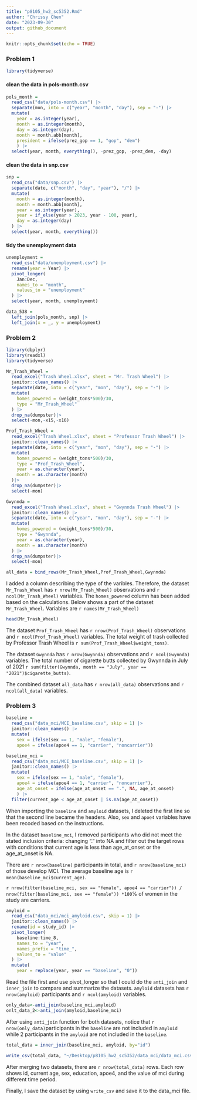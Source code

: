 ```yaml
---
title: "p8105_hw2_sc5352.Rmd"
author: "Chrissy Chen"
date: "2023-09-30"
output: github_document
---
```


```r
knitr::opts_chunk$set(echo = TRUE)
```

### Problem 1  
```r
library(tidyverse)
```

#### clean the data in pols-month.csv
```r
pols_month = 
  read_csv("data/pols-month.csv") |>
  separate(mon, into = c("year", "month", "day"), sep = "-") |>
  mutate(
    year = as.integer(year), 
    month = as.integer(month), 
    day = as.integer(day),
    month = month.abb[month],
    president = ifelse(prez_gop == 1, "gop", "dem")
    ) |>
  select(year, month, everything(), -prez_gop, -prez_dem, -day)
```

#### clean the data in snp.csv 
```r
snp = 
  read_csv("data/snp.csv") |>
  separate(date, c("month", "day", "year"), "/") |>
  mutate(
    month = as.integer(month),
    month = month.abb[month],
    year = as.integer(year),
    year = if_else(year > 2023, year - 100, year),
    day = as.integer(day)
  ) |>
  select(year, month, everything())
```

#### tidy the unemployment data
```r
unemployment = 
  read_csv("data/unemployment.csv") |>
  rename(year = Year) |>
  pivot_longer(
    Jan:Dec, 
    names_to = "month",
    values_to = "unemployment"
  ) |>
  select(year, month, unemployment)
```
```r
data_538 = 
  left_join(pols_month, snp) |>
  left_join(x = _, y = unemployment)
```


### Problem 2

```r
library(dbplyr)
library(readxl)
library(tidyverse)
```

```r
Mr_Trash_Wheel = 
  read_excel("Trash Wheel.xlsx", sheet = "Mr. Trash Wheel") |>
  janitor::clean_names() |> 
  separate(date, into = c("year", "mon", "day"), sep = "-") |>
  mutate(
    homes_powered = (weight_tons*500)/30,
    type = "Mr_Trash_Wheel"
  ) |>
  drop_na(dumpster)|>
  select(-mon,-x15,-x16) 

Prof_Trash_Wheel = 
  read_excel("Trash Wheel.xlsx", sheet = "Professor Trash Wheel") |>
  janitor::clean_names() |>
  separate(date, into = c("year", "mon", "day"), sep = "-") |>
  mutate(
    homes_powered = (weight_tons*500)/30,
    type = "Prof_Trash_Wheel",
    year = as.character(year), 
    month = as.character(month)
  )|>
  drop_na(dumpster)|>
  select(-mon)

Gwynnda = 
  read_excel("Trash Wheel.xlsx", sheet = "Gwynnda Trash Wheel") |>
  janitor::clean_names() |>
  separate(date, into = c("year", "mon", "day"), sep = "-") |>
  mutate(
    homes_powered = (weight_tons*500)/30,
    type = "Gwynnda",
    year = as.character(year), 
    month = as.character(month)
  ) |>
  drop_na(dumpster)|>
  select(-mon)

all_data = bind_rows(Mr_Trash_Wheel,Prof_Trash_Wheel,Gwynnda)
```

I added a column describing the type of the varibles. Therefore, the dataset `Mr_Trash_Wheel` has `r nrow(Mr_Trash_Wheel)` observations and `r ncol(Mr_Trash_Wheel)` variables. The `homes_powered` column has been added based on the calculations. Below shows a part of the dataset `Mr_Trash_Wheel`. Variables are `r names(Mr_Trash_Wheel)`

```r
head(Mr_Trash_Wheel)
```

The dataset `Prof_Trash_Wheel` has `r nrow(Prof_Trash_Wheel)` observations and `r ncol(Prof_Trash_Wheel)` variables. The total weight of trash collected by Professor Trash Wheel is `r sum(Prof_Trash_Wheel$weight_tons)`.  

The dataset `Gwynnda` has `r nrow(Gwynnda)` observations and `r ncol(Gwynnda)` variables. The total number of cigarette butts collected by Gwynnda in July of 2021 `r sum(filter(Gwynnda, month == "July", year == "2021")$cigarette_butts)`.  

The combined dataset `all_data` has `r nrow(all_data)` observations and `r ncol(all_data)` variables.

### Problem 3
```r
baseline = 
  read_csv("data_mci/MCI_baseline.csv", skip = 1) |>
  janitor::clean_names() |>
  mutate(
    sex = ifelse(sex == 1, "male", "female"),
    apoe4 = ifelse(apoe4 == 1, "carrier", "noncarrier"))

baseline_mci = 
  read_csv("data_mci/MCI_baseline.csv", skip = 1) |>
  janitor::clean_names() |>
  mutate(
    sex = ifelse(sex == 1, "male", "female"),
    apoe4 = ifelse(apoe4 == 1, "carrier", "noncarrier"),
    age_at_onset = ifelse(age_at_onset == ".", NA, age_at_onset)
    ) |>
  filter(current_age < age_at_onset | is.na(age_at_onset))

```

When importing the `baseline` and `amyloid` datasets, I deleted the first line so that the second line became the headers. Also, `sex` and `apoe4` variables have been recoded based on the instructions. 

In the dataset `baseline_mci`, I removed participants who did not meet the stated inclusion criteria: changing "." into NA and filter out the target rows with conditions that current age is less than age_at_onset or the age_at_onset is NA.  

There are `r nrow(baseline)` participants in total, and `r nrow(baseline_mci)` of those develop MCI. The average baseline age is `r mean(baseline_mci$current_age)`.   

`r nrow(filter(baseline_mci, sex == "female", apoe4 == "carrier")) / nrow(filter(baseline_mci, sex == "female")) *100`% of women in the study are carriers.  

```r
amyloid = 
  read_csv("data_mci/mci_amyloid.csv", skip = 1) |>
  janitor::clean_names() |>
  rename(id = study_id) |>
  pivot_longer(
    baseline:time_8,
    names_to = "year",
    names_prefix = "time_",
    values_to = "value"
  ) |>
  mutate(
    year = replace(year, year == "baseline", "0"))
```

Read the file first and use pivot_longer so that I could do the `anti_join` and `inner_join` to compare and summarize the datasets. `amyloid` datasets has `r nrow(amyloid)` participants and `r ncol(amyloid)` variables.

```r
only_data<-anti_join(baseline_mci,amyloid)
onlt_data_2<-anti_join(amyloid,baseline_mci)
```

After using `anti_join` function for both datasets, notice that `r nrow(only_data)`participants in the `baseline` are not included in `amyloid` while 2 participants in the `amyloid` are not included in the `baseline`.  

```r
total_data = inner_join(baseline_mci, amyloid, by="id")

write_csv(total_data, "~/Desktop/p8105_hw2_sc5352/data_mci/data_mci.csv")
```

After merging two datasets, there are `r nrow(total_data)` rows. Each row shows id, current age, sex, education, apoe4, and the value of mci during different time period.

Finally, I save the dataset by using `write_csv` and save it to the data_mci file.


